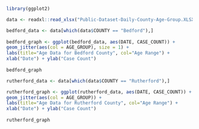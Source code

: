 
```{r}
  library(ggplot2)
```

```{r}
  data <- readxl::read_xlsx("Public-Dataset-Daily-County-Age-Group.XLSX")
```

```{r}
  
  bedford_data <- data[which(data$COUNTY == "Bedford"),]        
  
  bedford_graph <- ggplot(bedford_data, aes(DATE, CASE_COUNT)) +
  geom_jitter(aes(col = AGE_GROUP), size = 1) +
  labs(title="Age Data for Bedford County", col="Age Range") + 
  xlab("Date") + ylab("Case Count")
  
  bedford_graph
```

```{r}
  rutherford_data <- data[which(data$COUNTY == "Rutherford"),]

  rutherford_graph <- ggplot(rutherford_data, aes(DATE, CASE_COUNT)) +
  geom_jitter(aes(col = AGE_GROUP)) +
  labs(title="Age Data for Rutherford County", col="Age Range") + 
  xlab("Date") + ylab("Case Count")
  
  rutherford_graph
```


